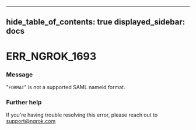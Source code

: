 

---
hide_table_of_contents: true
displayed_sidebar: docs
---


# ERR_NGROK_1693

### Message
"`FORMAT`" is not a supported SAML nameid format.

<ErrorDetails />



### Further help
If you're having trouble resolving this error, please reach out to [support@ngrok.com](mailto:support@ngrok.com?subject=Help%20with%20ERR_NGROK_1693)

